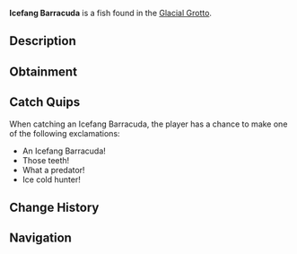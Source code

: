{{FishInfobox
|image          = Icefang Barracuda.png
|rarity         = Rare
|sea            = First Sea
|location       = [[Glacial Grotto]]
|sublocation    = 
|sources        = Fishing Rod
|radar_location = 
|xp             = 300
|weather        = 
|time           = 
|season         = Winter
|bait           = Fish Head
|base_weight    = 45
|base_value     = 650
|weight_range   = 25
|base_chance    = 30
|base_resil     = 40
}}
'''Icefang Barracuda''' is a {{Rarity|Rare}} fish found in the [[Glacial Grotto]].

== Description ==
{{Description|A long, silver-gray predator with sharp, ice-coated teeth and glowing blue eyes.|Bestiary Entry}}

== Obtainment ==
{{Description|Patrols the deeper waters hunting for prey.|Bestiary Hint}}
{{Fish Availability|
Glacial Grotto
|top_rods      = 
Leviathan's Fang Rod\235625.62\175659.05;
Trident Rod\219625.19\176228.7;
Krampus's Rod\207876.2\190816.01;
Free Spirit Rod\200887.29\161193.28;
Magma Rod\195162.08\179145.33;
Plastic Rod\181103.86\166236.65;
Buddy Bond Rod\134524.34\167984.62;
Fast Rod\149006.29\187467.91;
Fischer's Rod\141673.3\178242.13;
Adventurer's Rod\139620.07\175658.91;
No-Life Rod\184372.48\141930.32;
Ethereal Prism Rod\182686.16\121654.37;
Seraphic Rod\181210.1\124436.75;
Rod Of The Forgotten Fang\170036.07\116756.48;
Challenger's Rod\167144.51\119648.34;
Rod Of The Exalted One\160380.01\115045.21;
Rod Of The Depths\154367.84\114686.41;
Zeus Rod\153009.47\114792.06;
Verdant Shear Rod\150947.33\114800.95;
Blazebringer Rod\145313.26\115586.33;
Depthseeker Rod\140155.44\116793.21;
Avalanche Rod\131229.91\109806.65;
Volcanic Rod\128965.86\103483.05;
Steady Rod\55857.23\51872.53
|recommended   = Trident Rod
}}

== Catch Quips ==
When catching an Icefang Barracuda, the player has a chance to make one of the following exclamations:
* An Icefang Barracuda!
* Those teeth!
* What a predator!
* Ice cold hunter!

== Change History ==
{{Change History|{{subst:Current Version}}}}

== Navigation ==
{{Fish Navbox|Glacial Grotto}}